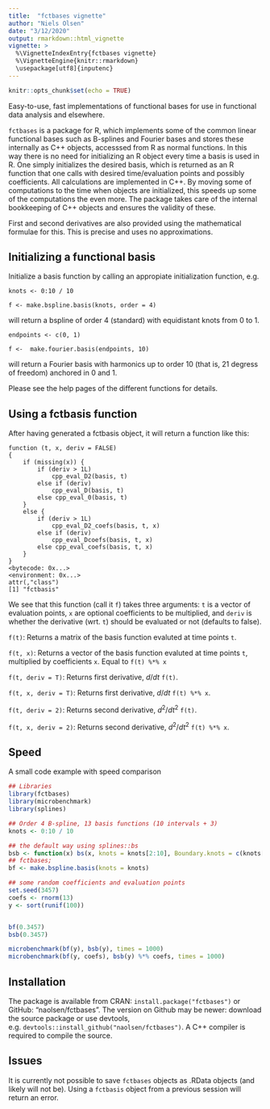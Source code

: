 ```yaml
---
title:  "fctbases vignette"
author: "Niels Olsen"
date: "3/12/2020"
output: rmarkdown::html_vignette
vignette: >
  %\VignetteIndexEntry{fctbases vignette}
  %\VignetteEngine{knitr::rmarkdown}
  \usepackage[utf8]{inputenc}
---
```


```r
knitr::opts_chunk$set(echo = TRUE)
```
Easy-to-use, fast implementations of functional bases for use in functional data analysis and elsewhere.

`fctbases` is a package for R, which implements some of the common linear functional bases such as B-splines and Fourier bases and stores these internally as C++ objects, accesssed from R as normal functions. 
In this way there is no need for initializing an R object every time a basis is used in R. One simply initializes the desired basis, which is returned as an R function that one calls with desired time/evaluation points and possibly coefficients. All calculations are implemented in C++. 
By moving some of computations to the time when objects are initialized, this speeds up some of the computations the even more.
The package takes care of the internal bookkeeping of C++ objects and ensures the validity of these. 

First and second derivatives are also provided using the mathematical formulae for this. This is precise and uses no approximations.  

## Initializing a functional basis
Initialize a basis function by calling an appropiate initialization function, e.g.

`knots <- 0:10 / 10`

`f <- make.bspline.basis(knots, order = 4)`

will return a bspline of order 4 (standard) with equidistant knots from 0 to 1.

`endpoints <- c(0, 1)`

`f <-  make.fourier.basis(endpoints, 10)`

will return a Fourier basis with harmonics up to order 10 (that is, 21 degress of freedom) anchored in 0 and 1. 

Please see the help pages of the different functions for details. 

## Using a fctbasis function
After having generated a fctbasis object, it will return a function like this:

````
function (t, x, deriv = FALSE) 
{
    if (missing(x)) {
        if (deriv > 1L) 
            cpp_eval_D2(basis, t)
        else if (deriv) 
            cpp_eval_D(basis, t)
        else cpp_eval_0(basis, t)
    }
    else {
        if (deriv > 1L) 
            cpp_eval_D2_coefs(basis, t, x)
        else if (deriv) 
            cpp_eval_Dcoefs(basis, t, x)
        else cpp_eval_coefs(basis, t, x)
    }
}
<bytecode: 0x...>
<environment: 0x...>
attr(,"class")
[1] "fctbasis"
````

We see that this function (call it `f`) takes three arguments: 
`t` is a vector of evaluation points, 
`x` are optional coefficients to be multiplied, 
and `deriv` is whether the derivative (wrt. `t`) should be evaluated or not (defaults to false).


`f(t)`: Returns a matrix of the basis function evaluted at time points `t`.

`f(t, x)`: Returns a vector of the basis function evaluted at time points `t`, multiplied by coefficients `x`. Equal to `f(t) %*% x`

`f(t, deriv = T)`: Returns first derivative, $d/dt$ `f(t)`.

`f(t, x, deriv = T)`: Returns first derivative,  $d/dt$ `f(t) %*% x`.

`f(t, deriv = 2)`: Returns second derivative, ${d^2}/ {dt^2}$ `f(t)`.

`f(t, x, deriv = 2)`: Returns second derivative, $d^2 / dt^2$ `f(t) %*% x`.




## Speed
A small code example with speed comparison
```r
## Libraries
library(fctbases)
library(microbenchmark)
library(splines)
```
```r


## Order 4 B-spline, 13 basis functions (10 intervals + 3)
knots <- 0:10 / 10

## the default way using splines::bs
bsb <- function(x) bs(x, knots = knots[2:10], Boundary.knots = c(knots[1], knots[11]), intercept = T)
## fctbases;
bf <- make.bspline.basis(knots = knots)

## some random coefficients and evaluation points
set.seed(3457)
coefs <- rnorm(13)
y <- sort(runif(100))


bf(0.3457)
bsb(0.3457)

microbenchmark(bf(y), bsb(y), times = 1000)
microbenchmark(bf(y, coefs), bsb(y) %*% coefs, times = 1000)


```


## Installation
The package is available from CRAN: `install.package("fctbases")` or GitHub: "naolsen/fctbases". 
The version on Github may be newer: download the source package or use devtools, e.g. `devtools::install_github("naolsen/fctbases")`. A C++ compiler is required to compile the source.

## Issues
It is currently not possible to save `fctbases` objects as .RData objects (and likely will not be).
Using a `fctbasis` object from a previous session will return an error.


